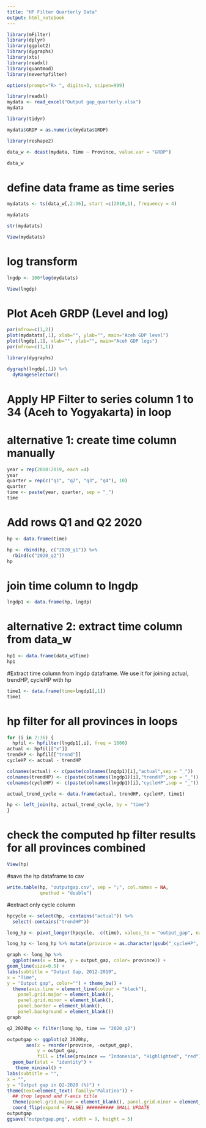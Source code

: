 ```yaml
---
title: "HP Filter Quarterly Data"
output: html_notebook
---
```



```r
library(mFilter)
library(dplyr)
library(ggplot2)
library(dygraphs)
library(xts)
library(readxl)
library(quantmod)
library(neverhpfilter)
```

```r
options(prompt="R> ", digits=3, scipen=999)
```

```r
library(readxl)
mydata <- read_excel("Output gap_quarterly.xlsx")
mydata
```

```r
library(tidyr)
```

```r
mydata$GRDP = as.numeric(mydata$GRDP)
```

```r
library(reshape2)
```

```r
data_w <- dcast(mydata, Time ~ Province, value.var = "GRDP")
```

```r
data_w
```

# define data frame as time series
```r
mydatats <- ts(data_w[,2:36], start =c(2010,1), frequency = 4)
```

```r
mydatats
```

```r
str(mydatats)
```

```r
View(mydatats)
```

# log transform
```r
lngdp <- 100*log(mydatats)
```

```r
View(lngdp)
```

# Plot Aceh GRDP (Level and log)
```r
par(mfrow=c(1,2))
plot(mydatats[,1], xlab="", ylab="", main="Aceh GDP level")
plot(lngdp[,1], xlab="", ylab="", main="Aceh GDP logs")
par(mfrow=c(1,1))
```


```r
library(dygraphs)
```

```r
dygraph(lngdp[,1]) %>% 
  dyRangeSelector()
```
# Apply HP Filter to series column 1 to 34 (Aceh to Yogyakarta) in loop


# alternative 1: create time column manually
```r
year = rep(2010:2019, each =4)
year
quarter = rep(c("q1", "q2", "q3", "q4"), 10)
quarter
time <- paste(year, quarter, sep = "_")
time
```

# Add rows Q1 and Q2 2020 
```r
hp <- data.frame(time)
```

```r
hp <- rbind(hp, c("2020_q1")) %>% 
  rbind(c("2020_q2"))
hp 
```

# join time column to lngdp
```r
lngdp1 <- data.frame(hp, lngdp)
```


# alternative 2: extract time column from data_w
```r
hp1 <- data.frame(data_w$Time)
hp1
```

#Extract time column from lngdp dataframe. We use it for joining actual, trendHP, cycleHP with hp  
```r
time1 <- data.frame(time=lngdp1[,1])
time1
```

# hp filter for all provinces in loops
```r
for (i in 2:36) {
  hpfil <- hpfilter(lngdp1[,i], freq = 1600)
actual <- hpfil[["x"]]
trendHP <- hpfil[["trend"]]
cycleHP <- actual - trendHP

colnames(actual) <- c(paste(colnames(lngdp1)[i],"actual",sep = "_"))
colnames(trendHP) <- c(paste(colnames(lngdp1)[i],"trendHP",sep = "_"))
colnames(cycleHP) <- c(paste(colnames(lngdp1)[i],"cycleHP",sep = "_"))

actual_trend_cycle <- data.frame(actual, trendHP, cycleHP, time1)

hp <- left_join(hp, actual_trend_cycle, by = "time")
}
```

# check the computed hp filter results for all provinces combined
```r
View(hp)
```

#save the hp dataframe to csv
```r
write.table(hp, "outputgap.csv", sep = ";", col.names = NA,
            qmethod = "double")
```

#extract only cycle column
```r
hpcycle <- select(hp, -contains("actual")) %>% 
  select(-contains("trendHP"))
```


```r
long_hp <- pivot_longer(hpcycle, -c(time), values_to = "output_gap", names_to = "province" )
```

```r
long_hp <- long_hp %>% mutate(province = as.character(gsub("_cycleHP", "", province)))
```

```r
graph <- long_hp %>% 
  ggplot(aes(x = time, y = output_gap, color= province)) +
geom_line(size=0.5) +
labs(subtitle = "Output Gap, 2012-2019",
x = "Time",
y = "Output gap", color="") + theme_bw() +
  theme(axis.line = element_line(colour = "black"),
    panel.grid.major = element_blank(),
    panel.grid.minor = element_blank(),
    panel.border = element_blank(),
    panel.background = element_blank())
graph
```

```r
q2_2020hp <- filter(long_hp, time == "2020_q2")
```


```r
outputgap <- ggplot(q2_2020hp, 
       aes(x = reorder(province, -output_gap), 
           y = output_gap, 
           fill = ifelse(province == "Indonesia", "Highlighted", "red") )) + 
  geom_bar(stat = "identity") + 
   theme_minimal() +
labs(subtitle = "",
x = "",
y = "Output gap in Q2-2020 (%)") +
theme(text=element_text( family="Palatino")) +
  ## drop legend and Y-axis title
  theme(panel.grid.major = element_blank(), panel.grid.minor = element_blank(),legend.position = "none", axis.title.y = element_blank()) +
  coord_flip(expand = FALSE) ########## SMALL UPDATE
outputgap
ggsave("outputgap.png", width = 9, height = 5)
```

